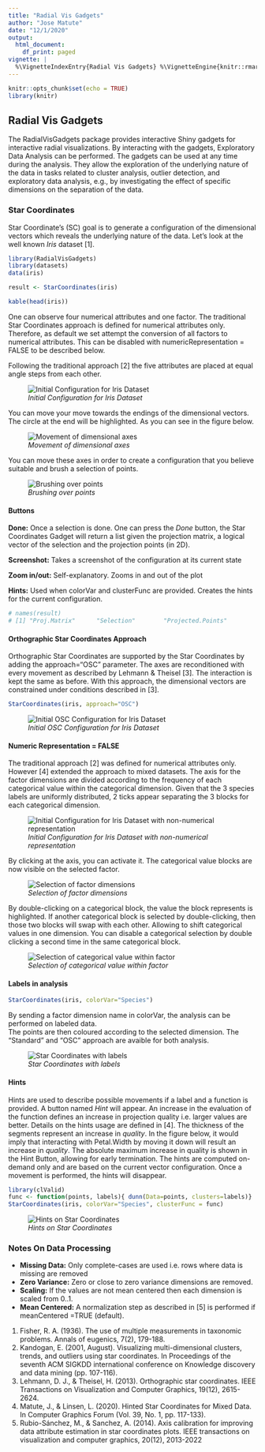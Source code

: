 ```yaml
---
title: "Radial Vis Gadgets"
author: "Jose Matute"
date: "12/1/2020"
output:
  html_document:
    df_print: paged
vignette: |
  %\VignetteIndexEntry{Radial Vis Gadgets} %\VignetteEngine{knitr::rmarkdown} \usepackage[utf8]{inputenc}
---
```

```r
knitr::opts_chunk$set(echo = TRUE)
library(knitr)
```

## Radial Vis Gadgets

The RadialVisGadgets package provides interactive Shiny gadgets for interactive radial visualizations. By interacting with the gadgets, Exploratory Data Analysis can be performed. The gadgets can be used at any time during the analysis. They allow the exploration of the underlying nature of the data in tasks related to cluster analysis, outlier detection, and exploratory data analysis, e.g., by investigating the effect of specific dimensions on the separation of the data.


### Star Coordinates 

Star Coordinate's (SC) goal is to generate a configuration of the dimensional vectors which reveals the underlying nature of the data. Let's look at the well known *Iris* dataset [1]. 

```r
library(RadialVisGadgets)
library(datasets)
data(iris) 

result <- StarCoordinates(iris)
```
```r
kable(head(iris))
```

One can observe four numerical attributes and one factor. The traditional Star Coordinates approach is defined for numerical attributes only. Therefore, as default we set attempt the conversion of all factors to numerical attributes. This can be disabled with numericRepresentation = FALSE to be described below.  

Following the traditional approach [2] the five attributes are placed at equal angle steps from each other. 

![*Initial Configuration for Iris Dataset*](../imgs/iris_init.png)


You can move your move towards the endings of the dimensional vectors. The circle at the end will be highlighted.
As you can see in the figure below.


![*Movement of dimensional axes*](../imgs/iris_movement.png)


You can move these axes in order to create a configuration that you believe suitable and brush a selection of points.


![*Brushing over points *](../imgs/iris_brush.png)


#### Buttons

**Done:** Once a selection is done. One can press the *Done* button, the Star Coordinates Gadget will return a list given the projection matrix, a logical vector of the selection and the projection points (in 2D).

**Screenshot:** Takes a screenshot of the configuration at its current state

**Zoom in/out:** Self-explanatory. Zooms in and out of the plot

**Hints:** Used when colorVar and clusterFunc are provided. Creates the hints for the current configuration. 

```r
# names(result)
# [1] "Proj.Matrix"      "Selection"        "Projected.Points"
```

#### Orthographic Star Coordinates Approach

Orthographic Star Coordinates are supported by the Star Coordinates by adding the approach="OSC" parameter. The axes are reconditioned with every movement as described by Lehmann & Theisel [3]. The interaction is kept the same as before. With this approach, the dimensional vectors are constrained under conditions described in [3].

```r
StarCoordinates(iris, approach="OSC")
```

![*Initial OSC Configuration for Iris Dataset*](../imgs/iris_osc.png)

#### Numeric Representation = FALSE

The traditional approach [2] was defined for numerical attributes only. However [4] extended the approach to mixed datasets.
The axis for the factor dimensions are divided according to the frequency of each categorical value within the categorical dimension.
Given that the 3 species labels are uniformly distributed, 2 ticks appear separating the 3 blocks for each categorical dimension.


![*Initial Configuration for Iris Dataset with non-numerical representation *](../imgs/iris_init_false.png)

By clicking at the axis, you can activate it. The categorical value blocks are now visible on the selected factor.

![*Selection of factor dimensions *](../imgs/iris_axes_selected.png)

By double-clicking on a categorical block, the value the block represents is highlighted. If another categorical block is selected by double-clicking, then those two blocks will swap with each other. Allowing to shift categorical values in one dimension. You can disable a categorical selection by double clicking a second time in the same categorical block.

![*Selection of categorical value within factor *](../imgs/iris_click.png)

#### Labels in analysis

```r
StarCoordinates(iris, colorVar="Species")
```

By sending a factor dimension name in colorVar, the analysis can be performed on labeled data.  
The points are then coloured according to the selected dimension. The "Standard" and "OSC" approach are avaible for both analysis.

![*Star Coordinates with labels*](../imgs/iris_class.png)

#### Hints 

Hints are used to describe possible movements if a label and a function is provided. A button named *Hint* will appear. An increase in the evaluation of the function defines an increase in projection quality i.e. larger values are better. Details on the hints usage are defined in [4]. The thickness of the segments represent an increase in *quality*. In the figure below, it would imply that interacting with Petal.Width by moving it down will result an increase in *quality*.  The absolute maximum increase in quality is shown in the Hint Button, allowing for early termination. The hints are computed on-demand only and are based on the current vector configuration. Once a movement is performed, the hints will disappear.

```r
library(clValid)
func <- function(points, labels){ dunn(Data=points, clusters=labels)}
StarCoordinates(iris, colorVar="Species", clusterFunc = func) 
```
![*Hints on Star Coordinates *](../imgs/iris_hints.png)


### Notes On Data Processing 

* **Missing Data:** Only complete-cases are used i.e. rows where data is missing are removed
* **Zero Variance:** Zero or close to zero variance dimensions are removed.
* **Scaling:** If the values are not mean centered then each dimension is scaled from 0..1.
* **Mean Centered:** A normalization step as described in [5] is performed if meanCentered =TRUE (default).

1. Fisher, R. A. (1936). The use of multiple measurements in taxonomic problems. Annals of eugenics, 7(2), 179-188.
2. Kandogan, E. (2001, August). Visualizing multi-dimensional clusters, trends, and outliers using star coordinates. In Proceedings of the seventh ACM SIGKDD international conference on Knowledge discovery and data mining (pp. 107-116).
3. Lehmann, D. J., & Theisel, H. (2013). Orthographic star coordinates. IEEE Transactions on Visualization and Computer Graphics, 19(12), 2615-2624.
4. Matute, J., & Linsen, L. (2020). Hinted Star Coordinates for Mixed Data. In Computer Graphics Forum (Vol. 39, No. 1, pp. 117-133).
5. Rubio-Sánchez, M., & Sanchez, A. (2014). Axis calibration for improving data attribute estimation in star coordinates plots. IEEE transactions on visualization and computer graphics, 20(12), 2013-2022




